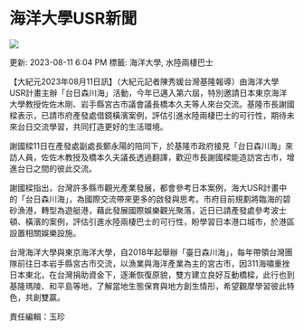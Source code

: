 # 海洋大學USR新聞

<img src="https://i.epochtimes.com/assets/uploads/2023/08/id14052290-629332-600x400.jpg"/>

更新: 2023-08-11 6:04 PM    標籤: 海洋大學, 水陸兩棲巴士

【大紀元2023年08月11日訊】（大紀元記者陳秀媛台灣基隆報導）由海洋大學USR計畫主辦「台日森川海」活動，今年已邁入第六屆，特別邀請日本東京海洋大學教授佐佐木剛、岩手縣宮古市議會議長橋本久夫等人來台交流。基隆市長謝國樑表示，已請市府產發處借鏡橫濱案例，評估引進水陸兩棲巴士的可行性，期待未來台日交流學習，共同打造更好的生活環境。

謝國樑11日在產發處副處長鄭永陽的陪同下，於基隆市政府接見「台日森川海」來訪人員，佐佐木教授及橋本久夫議長透過翻譯，歡迎市長謝國樑能造訪宮古市，增進台日之間的彼此交流。

謝國樑指出，台灣許多縣市觀光產業發展，都會參考日本案例，海大USR計畫中的「台日森川海」，為國際交流帶來更多的啟發與思考。市府目前規劃將臨海的碧砂漁港，轉型為遊艇港，藉此發展國際娛樂觀光聚落，近日已請產發處參考波士頓、橫濱的案例，評估引進水陸兩棲巴士的可行性，盼學習日本港口城市，於港區設置相關娛樂設施。

台灣海洋大學與東京海洋大學，自2018年起舉辦「臺日森川海」，每年帶領台灣團隊前往日本岩手縣宮古市交流，以漁業與海洋產業為主的宮古市，因311海嘯重挫日本東北，在台灣捐助資金下，逐漸恢復原貌，雙方建立良好互動橋樑，此行也到基隆瑪陵、和平島等地，了解當地生態保育與地方創生情形，希望觀摩學習彼此特色，共創雙贏。

責任編輯：玉珍

